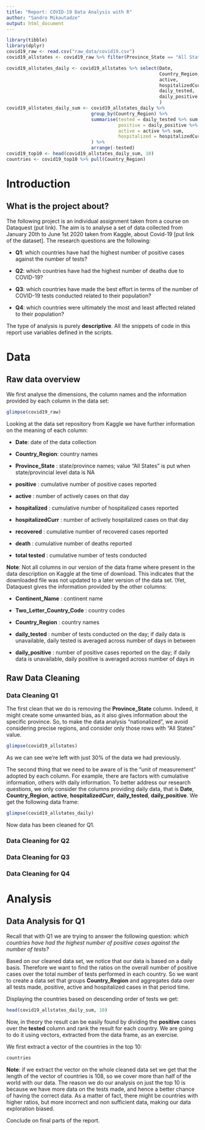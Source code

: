```yaml
---
title: "Report: COVID-19 Data Analysis with R"
author: "Sandro Mikautadze"
output: html_document
---
```


```r
library(tibble)
library(dplyr)
covid19_raw <- read.csv("raw_data/covid19.csv")
covid19_allstates <- covid19_raw %>% filter(Province_State == "All States")

covid19_allstates_daily <- covid19_allstates %>% select(Date,
                                                        Country_Region,
                                                        active,
                                                        hospitalizedCurr,
                                                        daily_tested,
                                                        daily_positive
                                                        )
covid19_allstates_daily_sum <- covid19_allstates_daily %>% 
                               group_by(Country_Region) %>%
                               summarise(tested = daily_tested %>% sum,
                                         positive = daily_positive %>% sum,
                                         active = active %>% sum,
                                         hospitalized = hospitalizedCurr %>% sum
                               ) %>%
                               arrange(-tested)
covid19_top10 <- head(covid19_allstates_daily_sum, 10)
countries <- covid19_top10 %>% pull(Country_Region)

```


# Introduction

## What is the project about?

The following project is an individual assignment taken from a course on Dataquest (put link).
The aim is to analyse a set of data collected from January 20th to June 1st 2020 taken from Kaggle, about Covid-19 [put link of the dataset].
The research questions are the following:

* **Q1**: which countries have had the highest number of positive cases against the number of tests?

* **Q2**: which countries have had the highest number of deaths due to COVID-19?

* **Q3**: which countries have made the best effort in terms of the number of COVID-19 tests conducted related to their population?

* **Q4**: which countries were ultimately the most and least affected related to their population?

The type of analysis is purely **descriptive**.
All the snippets of code in this report use variables defined in the scripts.

# Data

## Raw data overview

We first analyse the dimensions, the column names and the information provided by each column in the data set: 

```r
glimpse(covid19_raw)
```

Looking at the data set repository from Kaggle we have further information on the meaning of each column:

* **Date**: date of the data collection

* **Country_Region**: country names

* **Province_State** : state/province names; value "All States" is put when state/provincial level data is NA

* **positive** : cumulative number of positive cases reported

* **active** : number of actively cases on that day

* **hospitalized** : cumulative number of hospitalized cases reported

* **hospitalizedCurr** : number of actively hospitalized cases on that day

* **recovered** : cumulative number of recovered cases reported

* **death** : cumulative number of deaths reported

* **total tested** : cumulative number of tests conducted

**Note**: Not all columns in our version of the data frame where present in the data description on Kaggle at the time of download. This indicates that the downloaded file was not updated to a later version of the data set. \\Yet, Dataquest gives the information provided by the other columns:

* **Continent_Name** : continent name

* **Two_Letter_Country_Code** : country codes

* **Country_Region** : country names

* **daily_tested** : number of tests conducted on the day; if daily data is unavailable, daily tested is averaged across number of days in between

* **daily_positive** : number of positive cases reported on the day; if daily data is unavailable, daily positive is averaged across number of days in

## Raw Data Cleaning

### Data Cleaning Q1

The first clean that we do is removing the **Province_State** column. Indeed, it might create some unwanted bias, as it also gives information about the specific province. So, to make the data analysis "nationalized", we avoid considering precise regions, and consider only those rows with "All States" value.

```r
glimpse(covid19_allstates)
```

As we can see we're left with just 30% of the data we had previously.

The second thing that we need to be aware of is the "unit of measurement" adopted by each column. For example, there are factors with cumulative information, others with daily information. To better address our research questions, we only consider the columns providing daily data, that is **Date**, **Country_Region**, **active**, **hospitalizedCurr**, **daily_tested**, **daily_positive**. We get the following data frame:
```r
glimpse(covid19_allstates_daily)
```

Now data has been cleaned for Q1.

### Data Cleaning for Q2

### Data Cleaning for Q3

### Data Cleaning for Q4


# Analysis

## Data Analysis for Q1

Recall that with Q1 we are trying to answer the following question: *which countries have had the highest number of positive cases against the number of tests?*

Based on our cleaned data set, we notice that our data is based on a daily basis. Therefore we want to find the ratios on the overall number of positive cases over the total number of tests performed in each country. So we want to create a data set that groups **Country_Region** and aggregates data over all tests made, positive, active and hospitalized cases in that period time. 

Displaying the countries based on descending order of tests we get:

```r
head(covid19_allstates_daily_sum, 10)
```

Now, in theory the result can be easily found by dividing the **positive** cases over the **tested** column and rank the result for each country. We are going to do it using vectors, extracted from the data frame, as an exercise.

We first extract a vector of the countries in the top 10:
```r
countries
```

**Note**: if we extract the vector on the whole cleaned data set we get that the length of the vector of countries is 108, so we cover more than half of the world with our data. The reason we do our analysis on just the top 10 is because we have more data on the tests made, and hence a better chance of having the correct data. As a matter of fact, there might be countries with higher ratios, but more incorrect and non sufficient data, making our data exploration biased.

Conclude on final parts of the report. 


